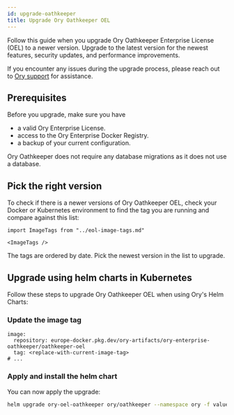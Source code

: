 ```yaml
---
id: upgrade-oathkeeper
title: Upgrade Ory Oathkeeper OEL
---
```


Follow this guide when you upgrade Ory Oathkeeper Enterprise License (OEL) to a newer version. Upgrade to the latest version for
the newest features, security updates, and performance improvements.

If you encounter any issues during the upgrade process, please reach out to [Ory support](https://console.ory.sh/support) for
assistance.

## Prerequisites

Before you upgrade, make sure you have

- a valid Ory Enterprise License.
- access to the Ory Enterprise Docker Registry.
- a backup of your current configuration.

Ory Oathkeeper does not require any database migrations as it does not use a database.

## Pick the right version

To check if there is a newer versions of Ory Oathkeeper OEL, check your Docker or Kubernetes environment to find the tag you are
running and compare against this list:

```mdx-code-block
import ImageTags from "../eol-image-tags.md"

<ImageTags />
```

The tags are ordered by date. Pick the newest version in the list to upgrade.

## Upgrade using helm charts in Kubernetes

Follow these steps to upgrade Ory Oathkeeper OEL when using Ory's Helm Charts:

### Update the image tag

```
image:
  repository: europe-docker.pkg.dev/ory-artifacts/ory-enterprise-oathkeeper/oathkeeper-oel
  tag: <replace-with-current-image-tag>
# ...
```

### Apply and install the helm chart

You can now apply the upgrade:

```bash
helm upgrade ory-oel-oathkeeper ory/oathkeeper --namespace ory -f values.yaml
```
